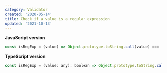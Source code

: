 ```yaml
---
category: Validator
created: '2020-05-14'
title: Check if a value is a regular expression
updated: '2021-10-13'
---
```


**JavaScript version**

```js
const isRegExp = (value) => Object.prototype.toString.call(value) === '[object RegExp]';
```

**TypeScript version**

```js
const isRegExp = (value: any): boolean => Object.prototype.toString.call(value) === '[object RegExp]';
```
